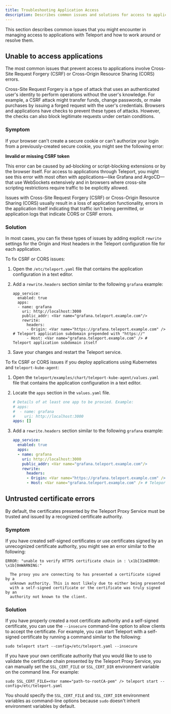 ```yaml
---
title: Troubleshooting Application Access
description: Describes common issues and solutions for access to applications protected by Teleport.
---
```


This section describes common issues that you might encounter in managing access to applications
with Teleport and how to work around or resolve them.

## Unable to access applications

The most common issues that prevent access to applications involve Cross-Site Request Forgery (CSRF) or
Cross-Origin Resource Sharing (CORS) errors.

Cross-Site Request Forgery is a type of attack that uses an authenticated user's identity to perform operations
without the user's knowledge. For example, a CSRF attack might transfer funds, change passwords, or make purchases
by issuing a forged request with the user's credentials. Browsers and applications have checks to prevent these
types of attacks. However, the checks can also block legitimate requests under certain conditions.

### Symptom

If your browser can't create a secure cookie or can't authorize your login from a previously-created secure 
cookie, you might see the following error:

**Invalid or missing CSRF token**

This error can be caused by ad-blocking or script-blocking extensions or by the browser itself.
For access to applications through Teleport, you might see this error with most often with 
applications—like Grafana and ArgoCD—that use WebSockets extensively and in browsers where 
cross-site scripting restrictions require traffic to be explicitly allowed.

Issues with Cross-Site Request Forgery (CSRF) or Cross-Origin Resource Sharing (CORS) usually 
result in a loss of application functionality, errors in the application itself indicating that 
traffic isn't being permitted, or application logs that indicate CORS or CSRF errors. 

### Solution

In most cases, you can fix these types of issues by adding explicit `rewrite` settings for the Origin and Host headers 
in the Teleport configuration file for each application.

To fix CSRF or CORS issues:

1. Open the `/etc/teleport.yaml` file that contains the application configuration in a text editor.

1. Add a `rewrite.headers` section similar to the following `grafana` example:

   ```code
   app_service:
     enabled: true
     apps:
     - name: grafana
       uri: http://localhost:3000
       public_addr: <Var name="grafana.teleport.example.com"/>
       rewrite:
         headers:
         - Origin: <Var name="https://grafana.teleport.example.com" /> # Teleport application subdomain prepended with "https://"
         - Host: <Var name="grafana.teleport.example.com" /> # Teleport application subdomain itself
   ```

1. Save your changes and restart the Teleport service.

To fix CSRF or CORS issues if you deploy applications using Kubernetes and `teleport-kube-agent`:

1. Open the `teleport/examples/chart/teleport-kube-agent/values.yaml` file that contains the application 
   configuration in a text editor.

1. Locate the `apps` section in the `values.yaml` file.
   
   ```yaml
   # Details of at least one app to be proxied. Example: 
   # apps: 
   #  - name: grafana 
   #    uri: http://localhost:3000 
   apps: []
   ```

1. Add a `rewrite.headers` section similar to the following `grafana` example:

   ```yaml
   app_service:
     enabled: true
     apps:
     - name: grafana
       uri: http://localhost:3000
       public_addr: <Var name="grafana.teleport.example.com"/>
       rewrite:
         headers:
         - Origin: <Var name="https://grafana.teleport.example.com" /> # Teleport application subdomain prepended with "https://"
         - Host: <Var name="grafana.teleport.example.com" /> # Teleport application subdomain itself
   ```

## Untrusted certificate errors

By default, the certificates presented by the Teleport Proxy Service must be trusted and issued by
a recognized certificate authority. 

### Symptom

If you have created self-signed certificates or use certificates signed by an unrecognized 
certificate authority, you might see an error similar to the following:

```text
ERROR: "unable to verify HTTPS certificate chain in : \x1b[31mERROR: \x1b[0mWARNING:"

  The proxy you are connecting to has presented a certificate signed by a
  unknown authority. This is most likely due to either being presented
  with a self-signed certificate or the certificate was truly signed by an
  authority not known to the client.
```

### Solution

If you have properly created a root certificate authority and a self-signed
certificate, you can use the `--insecure` command-line option to allow clients
to accept the certificate. For example, you can start Teleport with a self-signed 
certificate by running a command similar to the following:

```code
sudo teleport start --config=/etc/teleport.yaml --insecure
```

If you have your own certificate authority that you would like to use to
validate the certificate chain presented by the Teleport Proxy Service, you can
manually set the `SSL_CERT_FILE` or `SSL_CERT_DIR` environment variable on the 
command line. For example:

```code
sudo SSL_CERT_FILE=<Var name="path-to-rootCA-pem" /> teleport start --config=/etc/teleport.yaml
```

You should specify the `SSL_CERT_FILE` and `SSL_CERT_DIR` environment variables as command-line
options because `sudo` doesn't inherit environment variables by default.
